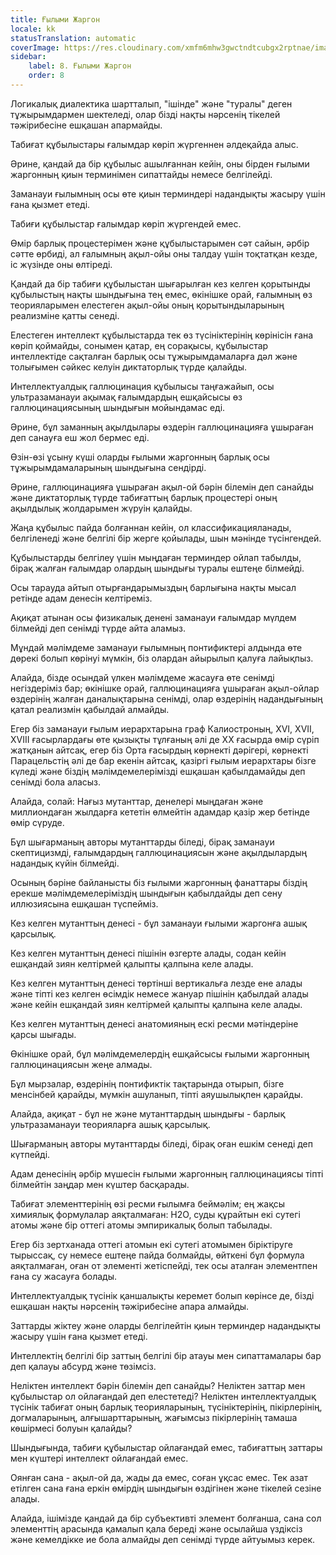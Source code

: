 ```yaml
---
title: Ғылыми Жаргон
locale: kk
statusTranslation: automatic
coverImage: https://res.cloudinary.com/xmfm6mhw3gwctndtcubgx2rptnae/image/upload/v1741354419/small_cover_la_gran_rebelion_28716e29d2.webp
sidebar:
    label: 8. Ғылыми Жаргон
    order: 8
---
```

Логикалық диалектика шартталып, "ішінде" және "туралы" деген тұжырымдармен шектеледі, олар бізді нақты нәрсенің тікелей тәжірибесіне ешқашан апармайды.

Табиғат құбылыстары ғалымдар көріп жүргеннен әлдеқайда алыс.

Әрине, қандай да бір құбылыс ашылғаннан кейін, оны бірден ғылыми жаргонның қиын терминімен сипаттайды немесе белгілейді.

Заманауи ғылымның осы өте қиын терминдері надандықты жасыру үшін ғана қызмет етеді.

Табиғи құбылыстар ғалымдар көріп жүргендей емес.

Өмір барлық процестерімен және құбылыстарымен сәт сайын, әрбір сәтте өрбиді, ал ғалымның ақыл-ойы оны талдау үшін тоқтатқан кезде, іс жүзінде оны өлтіреді.

Қандай да бір табиғи құбылыстан шығарылған кез келген қорытынды құбылыстың нақты шындығына тең емес, өкінішке орай, ғалымның өз теорияларымен елестеген ақыл-ойы оның қорытындыларының реализміне қатты сенеді.

Елестеген интеллект құбылыстарда тек өз түсініктерінің көрінісін ғана көріп қоймайды, сонымен қатар, ең сорақысы, құбылыстар интеллектіде сақталған барлық осы тұжырымдамаларға дәл және толығымен сәйкес келуін диктаторлық түрде қалайды.

Интеллектуалдық галлюцинация құбылысы таңғажайып, осы ультразаманауи ақымақ ғалымдардың ешқайсысы өз галлюцинациясының шындығын мойындамас еді.

Әрине, бұл заманның ақылдылары өздерін галлюцинацияға ұшыраған деп санауға еш жол бермес еді.

Өзін-өзі ұсыну күші оларды ғылыми жаргонның барлық осы тұжырымдамаларының шындығына сендірді.

Әрине, галлюцинацияға ұшыраған ақыл-ой бәрін білемін деп санайды және диктаторлық түрде табиғаттың барлық процестері оның ақылдылық жолдарымен жүруін қалайды.

Жаңа құбылыс пайда болғаннан кейін, ол классификацияланады, белгіленеді және белгілі бір жерге қойылады, шын мәнінде түсінгендей.

Құбылыстарды белгілеу үшін мыңдаған терминдер ойлап табылды, бірақ жалған ғалымдар олардың шындығы туралы ештеңе білмейді.

Осы тарауда айтып отырғандарымыздың барлығына нақты мысал ретінде адам денесін келтіреміз.

Ақиқат атынан осы физикалық денені заманауи ғалымдар мүлдем білмейді деп сенімді түрде айта аламыз.

Мұндай мәлімдеме заманауи ғылымның понтификтері алдында өте дөрекі болып көрінуі мүмкін, біз олардан айырылып қалуға лайықпыз.

Алайда, бізде осындай үлкен мәлімдеме жасауға өте сенімді негіздеріміз бар; өкінішке орай, галлюцинацияға ұшыраған ақыл-ойлар өздерінің жалған даналықтарына сенімді, олар өздерінің надандығының қатал реализмін қабылдай алмайды.

Егер біз заманауи ғылым иерархтарына граф Калиостроның, XVI, XVII, XVIII ғасырлардағы өте қызықты тұлғаның әлі де XX ғасырда өмір сүріп жатқанын айтсақ, егер біз Орта ғасырдың көрнекті дәрігері, көрнекті Парацельстің әлі де бар екенін айтсақ, қазіргі ғылым иерархтары бізге күледі және біздің мәлімдемелерімізді ешқашан қабылдамайды деп сенімді бола аласыз.

Алайда, солай: Нағыз мутанттар, денелері мыңдаған және миллиондаған жылдарға кететін өлмейтін адамдар қазір жер бетінде өмір сүруде.

Бұл шығарманың авторы мутанттарды біледі, бірақ заманауи скептицизмді, ғалымдардың галлюцинациясын және ақылдылардың надандық күйін білмейді.

Осының бәріне байланысты біз ғылыми жаргонның фанаттары біздің ерекше мәлімдемелеріміздің шындығын қабылдайды деп сену иллюзиясына ешқашан түспейміз.

Кез келген мутанттың денесі - бұл заманауи ғылыми жаргонға ашық қарсылық.

Кез келген мутанттың денесі пішінін өзгерте алады, содан кейін ешқандай зиян келтірмей қалыпты қалпына келе алады.

Кез келген мутанттың денесі төртінші вертикальға лезде ене алады және тіпті кез келген өсімдік немесе жануар пішінін қабылдай алады және кейін ешқандай зиян келтірмей қалыпты қалпына келе алады.

Кез келген мутанттың денесі анатомияның ескі ресми мәтіндеріне қарсы шығады.

Өкінішке орай, бұл мәлімдемелердің ешқайсысы ғылыми жаргонның галлюцинациясын жеңе алмады.

Бұл мырзалар, өздерінің понтификтік тақтарында отырып, бізге менсінбей қарайды, мүмкін ашуланып, тіпті аяушылықпен қарайды.

Алайда, ақиқат - бұл не және мутанттардың шындығы - барлық ультразаманауи теорияларға ашық қарсылық.

Шығарманың авторы мутанттарды біледі, бірақ оған ешкім сенеді деп күтпейді.

Адам денесінің әрбір мүшесін ғылыми жаргонның галлюцинациясы тіпті білмейтін заңдар мен күштер басқарады.

Табиғат элементтерінің өзі ресми ғылымға беймәлім; ең жақсы химиялық формулалар аяқталмаған: H2O, суды құрайтын екі сутегі атомы және бір оттегі атомы эмпирикалық болып табылады.

Егер біз зертханада оттегі атомын екі сутегі атомымен біріктіруге тырыссақ, су немесе ештеңе пайда болмайды, өйткені бұл формула аяқталмаған, оған от элементі жетіспейді, тек осы аталған элементпен ғана су жасауға болады.

Интеллектуалдық түсінік қаншалықты керемет болып көрінсе де, бізді ешқашан нақты нәрсенің тәжірибесіне апара алмайды.

Заттарды жіктеу және оларды белгілейтін қиын терминдер надандықты жасыру үшін ғана қызмет етеді.

Интеллектің белгілі бір заттың белгілі бір атауы мен сипаттамалары бар деп қалауы абсурд және төзімсіз.

Неліктен интеллект бәрін білемін деп санайды? Неліктен заттар мен құбылыстар ол ойлағандай деп елестетеді? Неліктен интеллектуалдық түсінік табиғат оның барлық теорияларының, түсініктерінің, пікірлерінің, догмаларының, алғышарттарының, жағымсыз пікірлерінің тамаша көшірмесі болуын қалайды?

Шындығында, табиғи құбылыстар ойлағандай емес, табиғаттың заттары мен күштері интеллект ойлағандай емес.

Оянған сана - ақыл-ой да, жады да емес, соған ұқсас емес. Тек азат етілген сана ғана еркін өмірдің шындығын өздігінен және тікелей сезіне алады.

Алайда, ішімізде қандай да бір субъективті элемент болғанша, сана сол элементтің арасында қамалып қала береді және осылайша үздіксіз және кемелдікке ие бола алмайды деп сенімді түрде айтуымыз керек.
